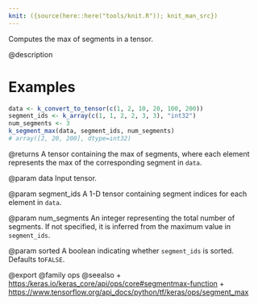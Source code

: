 ```yaml
---
knit: ({source(here::here("tools/knit.R")); knit_man_src})
---
```

Computes the max of segments in a tensor.

@description

# Examples
```r
data <- k_convert_to_tensor(c(1, 2, 10, 20, 100, 200))
segment_ids <- k_array(c(1, 1, 2, 2, 3, 3), "int32")
num_segments <- 3
k_segment_max(data, segment_ids, num_segments)
# array([2, 20, 200], dtype=int32)
```

@returns
A tensor containing the max of segments, where each element
represents the max of the corresponding segment in `data`.

@param data
Input tensor.

@param segment_ids
A 1-D tensor containing segment indices for each
element in `data`.

@param num_segments
An integer representing the total number of
segments. If not specified, it is inferred from the maximum
value in `segment_ids`.

@param sorted
A boolean indicating whether `segment_ids` is sorted.
Defaults to`FALSE`.

@export
@family ops
@seealso
+ <https:/keras.io/keras_core/api/ops/core#segmentmax-function>
+ <https://www.tensorflow.org/api_docs/python/tf/keras/ops/segment_max>
